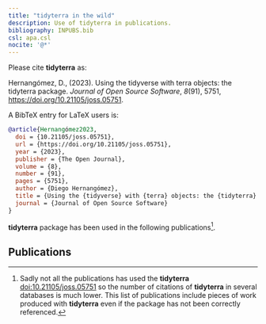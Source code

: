 ```yaml
---
title: "tidyterra in the wild"
description: Use of tidyterra in publications.
bibliography: INPUBS.bib
csl: apa.csl
nocite: '@*'
---
```


Please cite **tidyterra** as:

Hernangómez, D., (2023). Using the tidyverse with terra objects: the tidyterra
package. *Journal of Open Source Software*, *8*(91), 5751,
<https://doi.org/10.21105/joss.05751>.

A BibTeX entry for LaTeX users is:

``` bib
@article{Hernangómez2023,
  doi = {10.21105/joss.05751},
  url = {https://doi.org/10.21105/joss.05751},
  year = {2023},
  publisher = {The Open Journal},
  volume = {8},
  number = {91},
  pages = {5751},
  author = {Diego Hernangómez},
  title = {Using the {tidyverse} with {terra} objects: the {tidyterra} package},
  journal = {Journal of Open Source Software}
}
```

<p><span class="__dimensions_badge_embed__" data-doi="10.21105/joss.05751" data-legend="always" data-style="small_circle"></span><script async src="https://badge.dimensions.ai/badge.js" charset="utf-8"></script>

**tidyterra** package has been used in the following publications[^1].

[^1]: Sadly not all the publications has used the **tidyterra**
    [doi:10.21105/joss.05751](https://doi.org/10.21105/joss.05751) so the number
    of citations of **tidyterra** in several databases is much lower. This list
    of publications include pieces of work produced with **tidyterra** even if
    the package has not been correctly referenced.

## Publications
